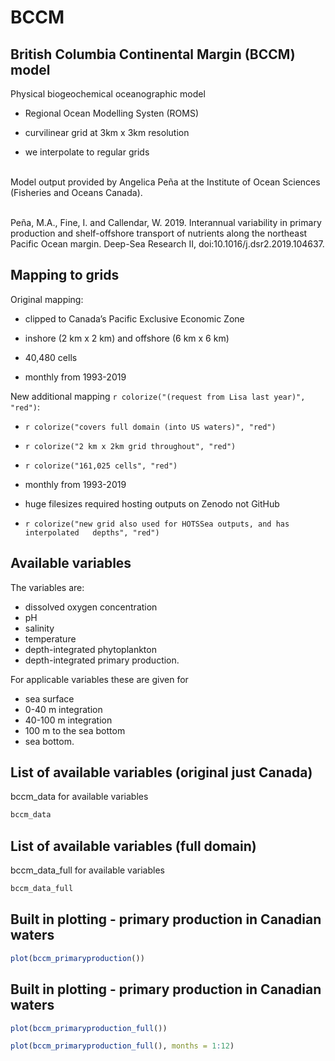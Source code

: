 # BCCM

## British Columbia Continental Margin (BCCM) model

Physical biogeochemical oceanographic model

- Regional Ocean Modelling Systen (ROMS)

- curvilinear grid at 3km x 3km resolution

- we interpolate to regular grids

\
Model output provided by Angelica Peña at the Institute of Ocean Sciences (Fisheries and
Oceans Canada).

\
\footnotesize
Peña, M.A., Fine, I. and Callendar, W. 2019. Interannual variability in primary production and shelf-offshore transport of nutrients along the northeast Pacific Ocean margin. Deep-Sea Research II, doi:10.1016/j.dsr2.2019.104637.
\normalsize

## Mapping to grids

Original mapping:

- clipped to Canada's Pacific Exclusive Economic Zone

- inshore (2 km x 2 km) and offshore (6 km x 6 km)

- 40,480 cells

- monthly from 1993-2019

New additional mapping `r colorize("(request from Lisa last year)", "red")`:

- `r colorize("covers full domain (into US waters)", "red")`

- `r colorize("2 km x 2km grid throughout", "red")`

- `r colorize("161,025 cells", "red")`

- monthly from 1993-2019

- huge filesizes required hosting outputs on Zenodo not GitHub

- `r colorize("new grid also used for HOTSSea outputs, and has interpolated
  depths", "red")`


## Available variables

The variables are:

   - dissolved oxygen concentration
   - pH
   - salinity
   - temperature
   - depth-integrated phytoplankton
   - depth-integrated primary production.

For applicable variables these are given for

   - sea surface
   - 0-40 m integration
   - 40-100 m integration
   - 100 m to the sea bottom
   - sea bottom.


## List of available variables (original just Canada)
bccm_data for available variables
```r
bccm_data
```

## List of available variables (full domain)
bccm\_data\_full for available variables
```r
bccm_data_full
```

## Built in plotting - primary production in Canadian waters

```r
plot(bccm_primaryproduction())
```

## Built in plotting - primary production in Canadian waters

```r
plot(bccm_primaryproduction_full())
```

<!--
pdf was getting locked and could refresh pacea-talk.pdf, can with this not -->
<!-- done. COuld do it manually.
## Built in plotting - monthly primary production through 2018
-->

```r
plot(bccm_primaryproduction_full(), months = 1:12)
```
